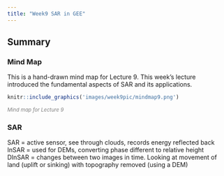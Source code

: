 ```yaml
---
title: "Week9 SAR in GEE"
---
```

## Summary

### Mind Map

This is a hand-drawn mind map for Lecture 9. This week's lecture introduced the fundamental aspects of SAR and its applications.
```r
knitr::include_graphics('images/week9pic/mindmap9.png') 
```
<div align="center" style="font-size: smaller; color: gray;">
<em>Mind map for Lecture 9</em>
</div>

### SAR
SAR = active sensor, see through clouds, records energy reflected back
InSAR = used for DEMs, converting phase different to relative height
DInSAR = changes between two images in time. Looking at movement of land (uplift or sinking) with topography removed (using a DEM)